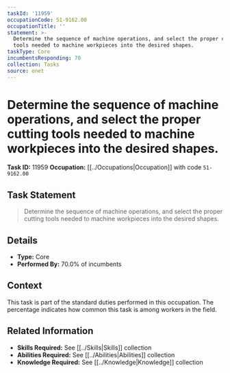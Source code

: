 ```yaml
---
taskId: '11959'
occupationCode: 51-9162.00
occupationTitle: ''
statement: >-
  Determine the sequence of machine operations, and select the proper cutting
  tools needed to machine workpieces into the desired shapes.
taskType: Core
incumbentsResponding: 70
collection: Tasks
source: onet
---
```

# Determine the sequence of machine operations, and select the proper cutting tools needed to machine workpieces into the desired shapes.

**Task ID:** 11959
**Occupation:** [[../Occupations|Occupation]] with code `51-9162.00`

## Task Statement

> Determine the sequence of machine operations, and select the proper cutting tools needed to machine workpieces into the desired shapes.

## Details

- **Type:** Core
- **Performed By:** 70.0% of incumbents

## Context

This task is part of the standard duties performed in this occupation. The percentage indicates how common this task is among workers in the field.

## Related Information

- **Skills Required:** See [[../Skills|Skills]] collection
- **Abilities Required:** See [[../Abilities|Abilities]] collection
- **Knowledge Required:** See [[../Knowledge|Knowledge]] collection
